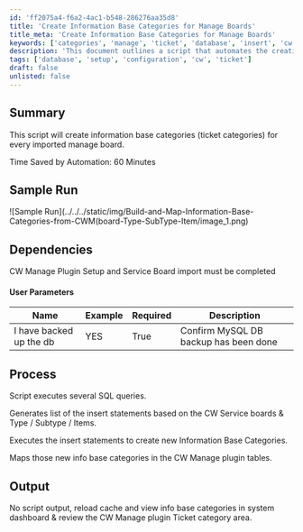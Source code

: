 ```yaml
---
id: 'ff2075a4-f6a2-4ac1-b548-286276aa35d8'
title: 'Create Information Base Categories for Manage Boards'
title_meta: 'Create Information Base Categories for Manage Boards'
keywords: ['categories', 'manage', 'ticket', 'database', 'insert', 'cw', 'service', 'plugin']
description: 'This document outlines a script that automates the creation of information base categories for every imported manage board, saving approximately 60 minutes of manual work. It details the process, user parameters, and dependencies required for successful execution.'
tags: ['database', 'setup', 'configuration', 'cw', 'ticket']
draft: false
unlisted: false
---
```

## Summary

This script will create information base categories (ticket categories) for every imported manage board.

Time Saved by Automation: 60 Minutes

## Sample Run

![Sample Run](../../../static/img/Build-and-Map-Information-Base-Categories-from-CWM(board-Type-SubType-Item/image_1.png)

## Dependencies

CW Manage Plugin Setup and Service Board import must be completed

#### User Parameters

| Name                        | Example | Required | Description                                 |
|-----------------------------|---------|----------|---------------------------------------------|
| I have backed up the db     | YES     | True     | Confirm MySQL DB backup has been done       |

## Process

Script executes several SQL queries.

Generates list of the insert statements based on the CW Service boards & Type / Subtype / Items.

Executes the insert statements to create new Information Base Categories.

Maps those new info base categories in the CW Manage plugin tables.

## Output

No script output, reload cache and view info base categories in system dashboard & review the CW Manage plugin Ticket category area.











